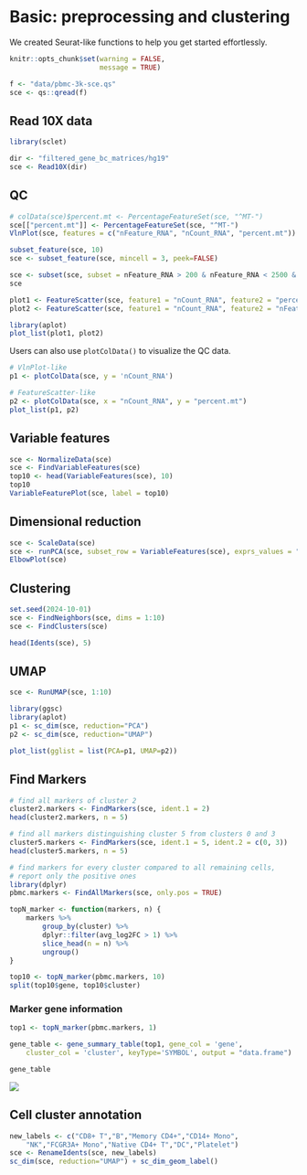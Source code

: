 # Basic: preprocessing and clustering


We created Seurat-like functions to help you get started effortlessly.

```r
knitr::opts_chunk$set(warning = FALSE,
                      message = TRUE)

f <- "data/pbmc-3k-sce.qs"
sce <- qs::qread(f)
```

## Read 10X data

```r
library(sclet)

dir <- "filtered_gene_bc_matrices/hg19"
sce <- Read10X(dir)
```


## QC

```r
# colData(sce)$percent.mt <- PercentageFeatureSet(sce, "^MT-")
sce[["percent.mt"]] <- PercentageFeatureSet(sce, "^MT-")
VlnPlot(sce, features = c("nFeature_RNA", "nCount_RNA", "percent.mt"))
```


```r
subset_feature(sce, 10)
sce <- subset_feature(sce, mincell = 3, peek=FALSE)

sce <- subset(sce, subset = nFeature_RNA > 200 & nFeature_RNA < 2500 & percent.mt < 5)
sce
```


```r
plot1 <- FeatureScatter(sce, feature1 = "nCount_RNA", feature2 = "percent.mt")
plot2 <- FeatureScatter(sce, feature1 = "nCount_RNA", feature2 = "nFeature_RNA")

library(aplot)
plot_list(plot1, plot2)
```


Users can also use `plotColData()` to visualize the QC data.

```r
# VlnPlot-like
p1 <- plotColData(sce, y = 'nCount_RNA')

# FeatureScatter-like
p2 <- plotColData(sce, x = "nCount_RNA", y = "percent.mt")
plot_list(p1, p2)
```



## Variable features

```r
sce <- NormalizeData(sce)
sce <- FindVariableFeatures(sce)
top10 <- head(VariableFeatures(sce), 10)
top10
VariableFeaturePlot(sce, label = top10)
```

## Dimensional reduction

```r
sce <- ScaleData(sce)
sce <- runPCA(sce, subset_row = VariableFeatures(sce), exprs_values = "scaled")
ElbowPlot(sce)
```

## Clustering

```r
set.seed(2024-10-01)
sce <- FindNeighbors(sce, dims = 1:10)
sce <- FindClusters(sce)

head(Idents(sce), 5)
```


## UMAP
```r
sce <- RunUMAP(sce, 1:10)

library(ggsc)
library(aplot)
p1 <- sc_dim(sce, reduction="PCA")
p2 <- sc_dim(sce, reduction="UMAP")

plot_list(gglist = list(PCA=p1, UMAP=p2))
```

## Find Markers

```r
# find all markers of cluster 2
cluster2.markers <- FindMarkers(sce, ident.1 = 2)
head(cluster2.markers, n = 5)
```

```r
# find all markers distinguishing cluster 5 from clusters 0 and 3
cluster5.markers <- FindMarkers(sce, ident.1 = 5, ident.2 = c(0, 3))
head(cluster5.markers, n = 5)
```

```r
# find markers for every cluster compared to all remaining cells, 
# report only the positive ones
library(dplyr)
pbmc.markers <- FindAllMarkers(sce, only.pos = TRUE)

topN_marker <- function(markers, n) {
    markers %>%
        group_by(cluster) %>%
        dplyr::filter(avg_log2FC > 1) %>%
        slice_head(n = n) %>%
        ungroup()
}

top10 <- topN_marker(pbmc.markers, 10)
split(top10$gene, top10$cluster)
```

### Marker gene information

```r
top1 <- topN_marker(pbmc.markers, 1)

gene_table <- gene_summary_table(top1, gene_col = 'gene', 
    cluster_col = 'cluster', keyType='SYMBOL', output = "data.frame")

gene_table
```

![](figures/marker_gene_summary.png)

## Cell cluster annotation

```r
new_labels <- c("CD8+ T","B","Memory CD4+","CD14+ Mono",
    "NK","FCGR3A+ Mono","Native CD4+ T","DC","Platelet")
sce <- RenameIdents(sce, new_labels)
sc_dim(sce, reduction="UMAP") + sc_dim_geom_label()
```


